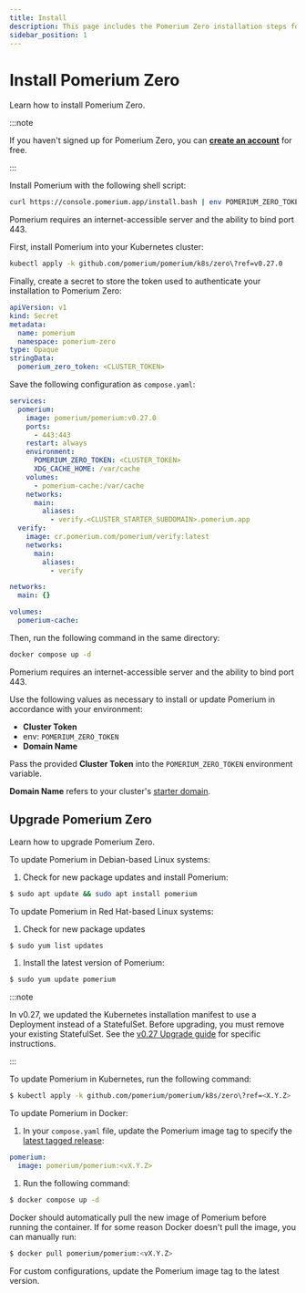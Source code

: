 ```yaml
---
title: Install
description: This page includes the Pomerium Zero installation steps for supported deployment environments.
sidebar_position: 1
---
```



# Install Pomerium Zero

Learn how to install Pomerium Zero.

:::note

If you haven't signed up for Pomerium Zero, you can [**create an account**](https://console.pomerium.app/create-account) for free.

:::

<Tabs>
<TabItem value="linux" label="Linux">

Install Pomerium with the following shell script:

```bash
curl https://console.pomerium.app/install.bash | env POMERIUM_ZERO_TOKEN=<CLUSTER_TOKEN> bash -s install
```

Pomerium requires an internet-accessible server and the ability to bind port 443.

</TabItem>
<TabItem value="kubernetes" label="Kubernetes">

First, install Pomerium into your Kubernetes cluster:

```bash
kubectl apply -k github.com/pomerium/pomerium/k8s/zero\?ref=v0.27.0
```

Finally, create a secret to store the token used to authenticate your installation to Pomerium Zero:

```yaml
apiVersion: v1
kind: Secret
metadata:
  name: pomerium
  namespace: pomerium-zero
type: Opaque
stringData:
  pomerium_zero_token: <CLUSTER_TOKEN>
```

</TabItem>
<TabItem value="docker" label="Docker">

Save the following configuration as `compose.yaml`:

```yaml title="compose.yaml"
services:
  pomerium:
    image: pomerium/pomerium:v0.27.0
    ports:
      - 443:443
    restart: always
    environment:
      POMERIUM_ZERO_TOKEN: <CLUSTER_TOKEN>
      XDG_CACHE_HOME: /var/cache
    volumes:
      - pomerium-cache:/var/cache
    networks:
      main:
        aliases:
          - verify.<CLUSTER_STARTER_SUBDOMAIN>.pomerium.app
  verify:
    image: cr.pomerium.com/pomerium/verify:latest
    networks:
      main:
        aliases:
          - verify

networks:
  main: {}

volumes:
  pomerium-cache:
```

Then, run the following command in the same directory:

```bash
docker compose up -d
```

Pomerium requires an internet-accessible server and the ability to bind port 443.

</TabItem>
<TabItem value="manual" label="Manual">

Use the following values as necessary to install or update Pomerium in accordance with your environment:

- **Cluster Token**
- env: `POMERIUM_ZERO_TOKEN`
- **Domain Name**

Pass the provided **Cluster Token** into the `POMERIUM_ZERO_TOKEN` environment variable.

**Domain Name** refers to your cluster's [starter domain](/docs/concepts/clusters#starter-domain).

</TabItem>
</Tabs>

## Upgrade Pomerium Zero

Learn how to upgrade Pomerium Zero.

<Tabs>
<TabItem label="Linux" value="linux">

To update Pomerium in Debian-based Linux systems:

1. Check for new package updates and install Pomerium:

```bash
$ sudo apt update && sudo apt install pomerium
```

To update Pomerium in Red Hat-based Linux systems:

1. Check for new package updates

```bash
$ sudo yum list updates
```

1. Install the latest version of Pomerium:

```bash
$ sudo yum update pomerium
```

</TabItem>
<TabItem value="kubernetes" label="Kubernetes">

:::note

In v0.27, we updated the Kubernetes installation manifest to use a Deployment instead of a StatefulSet. Before upgrading, you must remove your existing StatefulSet. See the [v0.27 Upgrade guide](/docs/core/upgrading#upgrading-pomerium-zero-deployments-in-kubernetes) for specific instructions.

:::

To update Pomerium in Kubernetes, run the following command:

```bash
$ kubectl apply -k github.com/pomerium/pomerium/k8s/zero\?ref=<X.Y.Z>
```

</TabItem>
<TabItem label="Docker" value="docker">

To update Pomerium in Docker:

1. In your `compose.yaml` file, update the Pomerium image tag to specify the [latest tagged release](https://github.com/pomerium/pomerium/tags):

```yaml
pomerium:
  image: pomerium/pomerium:<vX.Y.Z>
```

1. Run the following command:

```bash
$ docker compose up -d
```

Docker should automatically pull the new image of Pomerium before running the container. If for some reason Docker doesn't pull the image, you can manually run:

```bash
$ docker pull pomerium/pomerium:<vX.Y.Z>
```

</TabItem>
<TabItem value="manual" label="Manual">

For custom configurations, update the Pomerium image tag to the latest version.

</TabItem>
</Tabs>
